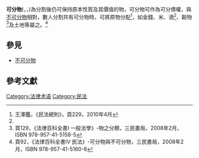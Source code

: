 '''可分物'''({{lang-la|'''res dividuae'''}}，{{lang-de|'''teibare Sachen'''}}，{{lang-fr|'''choses divisibles'''}})為分割後仍可保持原本性質及其價值的物，可分物可作為可分債權，與[[不可分物|不可分物]]相對，數人分割共有可分物時，可將原物分配<ref name="王澤鑑">王澤鑑，《民法總則》，頁229，2010年4月</ref>，如金錢、米、酒<ref name="王澤鑑"/>、穀物<ref>頁129，《法律百科全書I 一般法學》-物之分類，三民書局，2008年2月，ISBN 978-957-41-5158-5</ref>及土地等屬之。<ref>頁92，《法律百科全書IV 民法》-可分物與不可分物，三民書局，2008年2月，ISBN 978-957-41-5160-8</ref>
==參見==
*[[不可分物|不可分物]]
==參考文獻==
{{reflist}}

{{物之分類}}

[[Category:法律术语|Category:法律术语]]
[[Category:民法|Category:民法]]